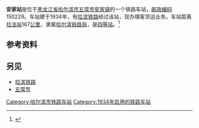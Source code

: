 {{Infobox China railway station 
|车站名称 = 安家站
|车站名称拼音 = Anjia
|电报码 = AJB
|拼音码 = AJI
|车站位置 = [[黑龙江省|黑龙江省]][[哈尔滨市|哈尔滨市]][[五常市|五常市]][[安家镇|安家镇]]
|归属 = [[哈尔滨铁路局|哈尔滨铁路局]]
|线路 = [[拉滨铁路|拉滨铁路]]
|车站等级 = [[四等站_(中铁)|四等站]]
}}
'''安家站'''是位于[[黑龙江省|黑龙江省]][[哈尔滨市|哈尔滨市]][[五常市|五常市]][[安家镇|安家镇]]的一个铁路车站，[[邮政编码|邮政编码]]150229。车站建于1934年，有[[拉滨铁路|拉滨铁路]]经过该站，现办理客货运业务。车站距离[[拉法站|拉法站]]167[[公里|公里]]，隶属[[哈尔滨铁路局|哈尔滨铁路局]]，是[[四等站_(中铁)|四等站]]。<ref>{{cite web |url=http://www.12306.cn/mormhweb/kyyyz/ |language=zh-hans |title=客运营业站站点 |publisher=中国铁路客户服务中心 |accessdate=2012-06-24 |archive-date=2016-08-24 |archive-url=https://web.archive.org/web/20160824193818/http://www.12306.cn/mormhweb/kyyyz/ |dead-url=no }}</ref>

{{start rail box}}
{{s-inop|[[五常站|五常站]]}}
{{s-line|[[拉滨铁路|拉滨铁路]]}}
{{s-inop|[[背荫河站|背荫河站]]}}
{{end box}}
==参考资料==
{{reflist}}

== 另见 ==
*[[拉滨铁路|拉滨铁路]]
*[[五常市|五常市]]

{{拉滨铁路}}
{{铁路车站小作品}}
{{黑龙江小作品}}


[[Category:哈尔滨市铁路车站|Category:哈尔滨市铁路车站]]
[[Category:1934年启用的铁路车站|Category:1934年启用的铁路车站]]


{{China-rail-stub}}
